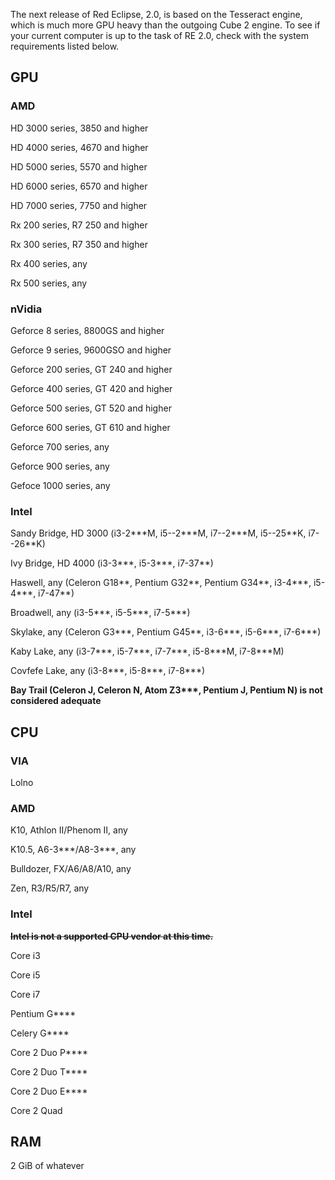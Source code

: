 The next release of Red Eclipse, 2.0, is based on the Tesseract engine, which is much more GPU heavy than the outgoing Cube 2 engine.
To see if your current computer is up to the task of RE 2.0, check with the system requirements listed below.

==GPU==

===AMD===
HD 3000 series, 3850 and higher

HD 4000 series, 4670 and higher

HD 5000 series, 5570 and higher

HD 6000 series, 6570 and higher

HD 7000 series, 7750 and higher

Rx 200 series, R7 250 and higher

Rx 300 series, R7 350 and higher

Rx 400 series, any

Rx 500 series, any

===nVidia===
Geforce 8 series, 8800GS and higher

Geforce 9 series, 9600GSO and higher

Geforce 200 series, GT 240 and higher

Geforce 400 series, GT 420 and higher

Geforce 500 series, GT 520 and higher

Geforce 600 series, GT 610 and higher

Geforce 700 series, any

Geforce 900 series, any

Gefoce 1000 series, any

===Intel===
 
Sandy Bridge, HD 3000 (i3-2***M, i5--2***M, i7--2***M, i5--25**K, i7--26**K)

Ivy Bridge, HD 4000 (i3-3***, i5-3***, i7-37**)

Haswell, any (Celeron G18**, Pentium G32**, Pentium G34**, i3-4***, i5-4***, i7-47**)

Broadwell, any  (i3-5***, i5-5***, i7-5***)

Skylake, any (Celeron G3***, Pentium G45**, i3-6***, i5-6***, i7-6***)

Kaby Lake, any (i3-7***, i5-7***, i7-7***, i5-8***M, i7-8***M)

Covfefe Lake, any (i3-8***, i5-8***, i7-8***)

'''Bay Trail (Celeron J, Celeron N, Atom Z3***, Pentium J, Pentium N) is not considered adequate'''

==CPU==

===VIA===
Lolno

===AMD===

K10, Athlon II/Phenom II, any

K10.5, A6-3***/A8-3***, any

Bulldozer, FX/A6/A8/A10, any

Zen, R3/R5/R7, any

===Intel===
<s>'''Intel is not a supported CPU vendor at this time.'''</s>

Core i3

Core i5

Core i7

Pentium G****

Celery G****

Core 2 Duo P****

Core 2 Duo T****

Core 2 Duo E****

Core 2 Quad

==RAM==

2 GiB of whatever